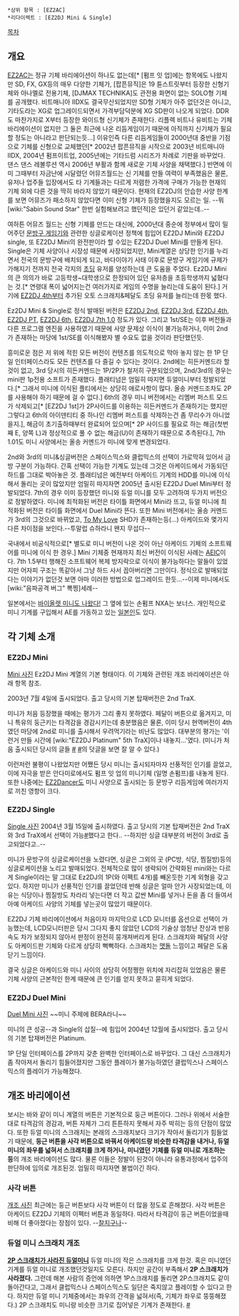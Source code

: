  *상위 항목 : [EZ2AC]
 *리다이렉트 : [EZ2DJ Mini & Single]

[[목차]]

== 개요 ==
[[EZ2AC]]는 정규 기체 바리에이션이 하나도 없는데[* [펌프 잇 업]에는 항목에도 나왔지만 SD, FX, GX등의 매우 다양한 기체가, [팝픈뮤직]은 19 튠스트릿부터 등장한 신형기체와 아나멜로 전용기체, [DJMAX TECHNIKA]도 관전용 화면이 없는 SOLO형 기체를 공개했다. 비트매니아 IIDX도 결국무산되었지만 SD형 기체가 아주 없던것은 아니고, 기타도라는 XG로 업그레이드되면서 가격부담덕분에 XG SD판이 나오게 되었다. DDR도 마찬가지로 X부터 등장한 와이드형 신기체가 존재한다. 리플렉 비트나 유비트는 기체 바리에이션이 없지만 그 둘은 최근에 나온 리듬게임이기 때문에 아직까지 신기체가 필요할 정도는 아니라고 판단되는듯...] 이유인즉 다른 리듬게임들이 2000년대 중반을 기점으로 기체를 신형으로 교체했던[* 2002년 팝픈뮤직을 시작으로 2003년 비트매니아 IIDX, 2004년 펌프이트업, 2005년에는 기타드럼 시리즈가 차례로 기판을 바꾸었다. 댄스 댄스 레볼루션 역시 2006년 부활과 함께 새로운 기체 사양을 채택했다.] 반면에 이미 그때부터 자금난에 시달렸던 어뮤즈월드는 신 기체를 만들 여력이 부족했음은 물론, 유저나 업주들 입장에서도 타 기계들과는 다르게 저렴한 가격에 구매가 가능한 현재의 기체 외에 다른 것을 딱히 바라지 않았기 때문이다. 현재의 EZ2DJ의 안습한 사양 한계를 보면 어뮤즈가 패소하지 않았다면 이미 신형 기체가 등장했을지도 모르는 일. --뭐 [wiki:"Sabin Sound Star" 한번 실험해보려고 했던적]은 있던거 같았는데..--

여하튼 어뮤즈 월드는 신형 기체를 만드는 대신에, 2000년대 중순에 정부에서 많이 밀어주던 [[문방구 게임기]]와 관련한 싱글로케이션 정책에 힘입어 EZ2DJ Mini와 EZ2DJ single, 또 EZ2DJ Mini의 완전판이라 할 수있는 EZ2DJ Duel Mini를 만들게 된다. Single은 기체 사양이나 시장성 때문에 사장되었지만, Mini계열은 상당한 인기를 누리면서 전국의 문방구에 배치되게 되고, 바다이야기 사태 이후로 문방구 게임기에 규제가 가해지기 전까지 전국 각지의 [[초딩]] 유저를 양성하는데 큰 도움을 주었다. Ez2DJ Mini의 큰 의의가 바로 고등학생~대학생으로 한정되어 있던 유저층을 초등학생까지 넓혔다는 것.[* 연령대 폭이 넓어지는건 여러가지로 게임의 수명을 늘리는데 도움이 된다.] 거기에 [[EZ2DJ 4th]]부터 추가된 오토 스크래치&페달도 초딩 유저를 늘리는데 한몫 했다.

Ez2DJ Mini & Single로 정식 발매된 버전은 [[EZ2DJ 2nd]], [[EZ2DJ 3rd]], [[EZ2DJ 4th]], [[EZ2DJ PT]], [[EZ2DJ 6th]], [[EZ2DJ 7th 1.0]] 정도가 있다. 그리고 1st/SE는 이후 버전들과 다른 프로그램 엔진을 사용하였기 때문에 사양 문제상 이식이 불가능하거나, 이미 2nd가 존재하는 마당에 1st/SE를 이식해봤자 별 수요도 없을 것이라 판단했던듯.

흥미로운 점은 저 위에 적힌 모든 버전이 컨텐츠를 의도적으로 막아 놓지 않는 한 1P 단일 인터페이스라도 모든 컨텐츠를 다 즐길 수 있다는 것이다. 2nd에는 히든커멘드라 할 것이 없고, 3rd 당시의 히든커멘드는 1P/2P가 철저히 구분되었으며, 2nd/3rd의 경우는 mini판 1p전용 소프트가 존재했다. 플래티넘은 엄밀히 따지면 듀얼미니부터 정발되었다.[* 그래서 미니에 이식된 플티에서는 상당히 애로사항이 많다. 올송 커멘드조차도 2P를 사용해야 하기 때문에 걸 수 없다.] 6th의 경우 미니 버전에서는 리멤버 퍼스트 모드가 삭제되고[* [EZ2DJ 1st]가 2P사이드를 이용하는 히든커멘드가 존재하기는 했지만 그렇다고 6th의 아이덴티티 중 하나인 리멤버 퍼스트를 삭제하는건 좀 무리수가 아니었을지.], 해금이 초기출하때부터 완료되어 있으며[* 2P 사이드를 필요로 하는 해금(첫번째 E, 양쪽 L)과 정상적으로 풀 수 없는 해금(U)이 존재하기 때문으로 추측된다.], 7th 1.01도 미니 사양에서는 올송 커멘드가 미니에 맞게 변경되었다.

2nd와 3rd의 미니&싱글버전은 스페이스믹스와 클럽믹스의 선택이 가로막혀 있어서 금방 구분이 가능하다. 간혹 선택이 가능한 기계도 있는데 그것은 아케이드에서 가동되던 하드를 그대로 박아놓은 것. 플래티넘은 예전부터 아케이드 기계의 HDD를 미니에 이식해서 돌리는 곳이 많았지만 엄밀히 따지자면 2005년 출시된 EZ2DJ Duel Mini부터 정발되었다. 7th의 경우 이미 등장했던 미니와 듀얼 미니를 모두 고려하여 두가지 버전으로 정발하였다. 미니에 최적화된 버전은 타이틀 화면에서 Mini라 뜨고, 듀얼 미니에 최적화된 버전은 타이틀 화면에서 Duel Mini라 뜬다. 또한 Mini 버전에서는 올송 커멘드가 3rd의 그것으로 바뀌었고, [[To My Love]] SHD가 존재하는등(...) 아케이드와 몇가지 다른 차이점을 보인다.--투말럽 슈하라니 왠지 무섭다--

국내에서 비공식적으로[* 별도로 미니 버전이 나온 것이 아닌 아케이드 기체의 소프트웨어를 미니에 이식 한 경우.] Mini 기체중 현재까지 최신 버전이 이식된 사례는 [http://toez2dj.net/zeroboard/zboard.php?id=c_ez2dj2&no=287284 AEIC]이다. 7th 1.5부터 행해진 소프트웨어 복제 방지락으로 이식이 불가능하다는 말들이 있었지만 어자피 구조는 똑같아서 그냥 하드 사서 꼽아버리면 그만이다. 정식으로 발매되었다는 이야기가 없던것 보면 아마 이러한 방법으로 업그레이드 한듯...--이제 미니에서도 [wiki:"음파공격 버그" 뽁찡]세례-- 

일본에서는 [http://twitpic.com/9h2qfl 바이올렛 미니도 나왔다!] 그 옆에 있는 손펌프 NXA는 보너스. 개인적으로 미니 기계를 구입해서 AE를 가동하고 있는 [http://www.detsu.org/?p=26 일본인]도 있다.
== 각 기체 소개 ==
=== EZ2DJ Mini ===
[http://toez2dj.net/zeroboard/zboard.php?id=e_freegallery&no=6740 Mini 사진]
Ez2DJ Mini 계열의 기본 형태이다. 이 기체와 관련된 개조 바리에이션은 아래 항목 참조.

2003년 7월 4일에 출시되었다. 출고 당시의 기본 탑재버전은 2nd TraX.

미니가 처음 등장했을 때에는 평가가 그리 좋지 못하였다. 페달이 버튼으로 옮겨지고, 미니 특유의 둥근키는 타격감을 경감시키는데 충분했음은 물론, 이미 당시 현역버전이 4th였던 마당에 2nd로 미니를 출시해서 우려먹기라는 비난도 많았다. 대부분의 평가는 '이런거 만들 시간에 [wiki:"EZ2DJ Platinum" 5th TraX]이나 내놓지...'였다. (미니가 처음 출시되던 당시의 글들 [http://www.toez2dj.net/zeroboard/zboard.php?id=h_news&no=576 #] [http://ruliweb.daum.net/ruliboard/read.htm?num=304&table=game_ac #]의 덧글을 보면 잘 알 수 있다.)

이런저런 불평이 나왔었지만 어쨌든 당시 미니는 출시되자마자 선풍적인 인기를 끌었고, 이에 자극을 받은 안다미로에서도 펌프 잇 업의 미니기체 (일명 손펌프)를 내놓게 된다. 또한 나중에는 [[EZ2Dancer]]도 미니 사양으로 출시되는 등 문방구 리듬게임에 여러가지로 끼친 영항이 크다.

=== EZ2DJ Single ===
[http://toez2dj.net/zeroboard/zboard.php?id=e_freegallery&no=822 Single 사진]
2004년 3월 15일에 출시하였다. 출고 당시의 기본 탑재버전은 2nd TraX와 3rd TraX에서 선택이 가능[http://kr.gobizkorea.com/blog/kr_catalog_view.jsp?blog_id=amuseworld&co_lang=1&group_code=&obj_id=824943 #]했다고 한다.. --하지만 싱글 대부분의 버전이 3rd로 출고되었다고..--

미니가 문방구의 싱글로케이션을 노렸다면, 싱글은 그외의 곳 (PC방, 식당, 찜질방)등의 싱글로케이션을 노리고 발매되었다. 전체적으로 많이 생략되어 간략화된 mini와는 다르게 Single이라는 말 그대로 Ez2DJ의 1P(와 이펙트 4개)를 빼온듯한 기계 외형을 갖고 있다. 하지만 미니가 선풍적인 인기를 끌었던데 반해 싱글은 얼마 안가 사장되었는데, 이유는 식당이나 찜질방도 차라리 넣는다면 더 작고 값싼 Mini를 넣거나 돈을 좀 더 들여서 아예 아케이드 사양의 기체를 넣는곳이 많았기 때문이다.

EZ2DJ 기체 바리에이션에서 처음이자 마지막으로 LCD 모니터를 옵션으로 선택이 가능했는데, LCD모니터판은 당시 그다지 좋지 않았던 LCD의 기술상 엄청난 잔상과 반응속도 차가 보정되지 않아서 판정이 완전히 뭉개져버리게 된다.
스크래치와 페달의 사양도 아케이드판 기체와 다르게 상당히 뻑뻑하다. 스크래치는 [[맷돌]] 느낌이고 페달은 도움닫기 느낌이다.

결국 싱글은 아케이드와 미니 사이의 상당히 어정쩡한 위치에 자리잡혀 있었음은 물론 기체 사양의 근본적인 한계 때문에 큰 인기를 얻지 못하고 묻히게 되었다.

=== EZ2DJ Duel Mini ===
[http://toez2dj.net/zeroboard/zboard.php?id=e_freegallery&no=10543 Duel Mini 사진]  ~~미니 주제에 BERA라니~~

미니의 큰 성공--과 Single의 삽질--에 힘입어 2004년 12월에 출시되었다. 출고 당시의 기본 탑재버전은 Platinum.

1P 단일 인터페이스를 2P까지 갖춘 완벽한 인터페이스로 바꾸었다. 그 대신 스크래치가 좀 작아져서 돌리기 힘들어졌지만 그동안 플레이가 불가능하였던 클럽믹스나 스페이스믹스의 플레이가 가능해졌다.

== 개조 바리에이션 ==
보시는 바와 같이 미니 계열의 버튼은 기본적으로 둥근 버튼이다. 그러나 위에서 서술한 대로 타격감의 경감과, 버튼 자체가 그리 튼튼하지 못해서 자주 박히는 등의 단점이 많았다. 또한 듀얼 미니의 스크래치는 본래의 스크래치보다 크기가 작아서 돌리기가 힘들었기 때문에, '''둥근 버튼을  사각 버튼으로 바꿔서 아케이드랑 비슷한 타격감을 내거나, 듀얼 미니의 좌우를 넓혀서 스크래치를 크게 하거나, 미니였던 기체를 듀얼 미니로 개조하는 등'''의 개조 바리에이션도 많다. 물론 이들은 정발이 된것이 아니라 유통과정에서 업주의 판단하에 임의로 개조된것. 엄밀히 따지자면 불법이긴 하다.

=== 사각 버튼 ===
[http://toez2dj.net/zeroboard/zboard.php?id=e_freegallery&page=1&no=3876 개조 사진]
최근에는 둥근 버튼보다 사각 버튼이 더 많을 정도로 흔해졌다. 사각 버튼은 아케이드 EZ2DJ 기체의 이펙터 버튼과 동일하다. 따라서 타격감이 둥근 버튼이었을때 비해 더 좋아졌다는 장점이 있다. --[[찰지구나]]--

=== 듀얼 미니 스크래치 개조 ===
'''[http://toez2dj.net/zeroboard/zboard.php?id=e_freegallery&no=5280 2P 스크래치가 사라진 듀얼미니]'''
듀얼 미니의 작은 스크래치를 크게 한것. 혹은 미니였던 기계를 듀얼 미니로 개조했던것일지도 모른다. 하지만 공간이 부족해서 '''2P 스크래치가 사라졌다.''' 그런데 해본 사람의 증언에 의하면 1P스크래치를 돌리면 2P스크래치도 같이 돌아간다고, 그래서 클럽믹스나 스페이스믹스도 일단은 죽지않고 플레이할 수 있다고 한다. 하지만 듀얼 미니 기체중에서는 좌우의 간격을 넓혀서(즉, 기체가 좌우로 뚱뚱해졌다.) 2P 스크래치도 미니랑 비슷한 크기로 집어넣은 기계가 존재한다. [http://toez2dj.net/zeroboard/zboard.php?id=e_freegallery&no=10090 #]

